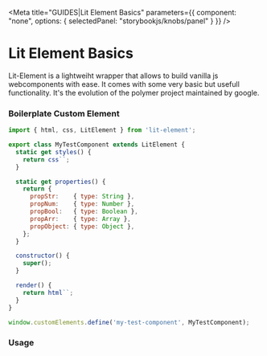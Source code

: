 <Meta
  title="GUIDES|Lit Element Basics"
  parameters={{
    component: "none",
    options: { selectedPanel: "storybookjs/knobs/panel" }
  }}
/>

# Lit Element Basics

Lit-Element is a lightweiht wrapper that allows to build vanilla js webcomponents with ease. It comes with some very basic but usefull functionality. It's the evolution of the polymer project maintained by google.


<Story name="boilerplate"></Story>

### Boilerplate Custom Element

```js
import { html, css, LitElement } from 'lit-element';

export class MyTestComponent extends LitElement {
  static get styles() {
    return css``;
  }

  static get properties() {
    return {
      propStr:    { type: String },
      propNum:    { type: Number },
      propBool:   { type: Boolean },
      propArr:    { type: Array },
      propObject: { type: Object },
    };
  }

  constructor() {
    super();
  }

  render() {
    return html``;
  }
}

window.customElements.define('my-test-component', MyTestComponent);
```

<Story name="initializing"></Story>

### Usage



